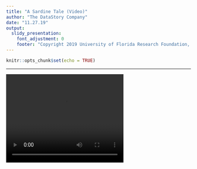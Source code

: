 ---
title: "A Sardine Tale (Video)"
author: "The DataStory Company"
date: "11.27.19"
output: 
  slidy_presentation:
    font_adjustment: 0
    footer: "Copyright 2019 University of Florida Research Foundation, Inc. All Rights Reserved."
---

```{r setup, include=FALSE}
knitr::opts_chunk$set(echo = TRUE) 
```

---

<video width="320" height="240" controls>
  <source src="../assets/videos/sardine_test.mp4" type="video/mp4"></source>
</video>



